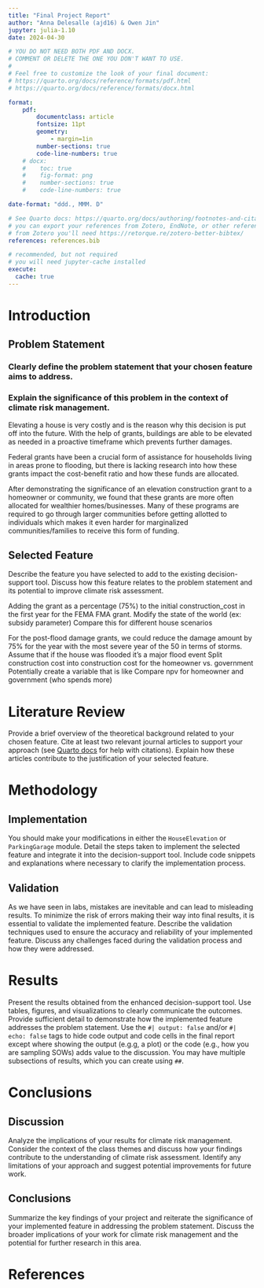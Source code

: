 ```yaml
---
title: "Final Project Report"
author: "Anna Delesalle (ajd16) & Owen Jin"
jupyter: julia-1.10
date: 2024-04-30

# YOU DO NOT NEED BOTH PDF AND DOCX.
# COMMENT OR DELETE THE ONE YOU DON'T WANT TO USE.
#
# Feel free to customize the look of your final document:
# https://quarto.org/docs/reference/formats/pdf.html
# https://quarto.org/docs/reference/formats/docx.html

format: 
    pdf:
        documentclass: article
        fontsize: 11pt
        geometry:
            - margin=1in  
        number-sections: true
        code-line-numbers: true
    # docx: 
    #    toc: true
    #    fig-format: png
    #    number-sections: true
    #    code-line-numbers: true

date-format: "ddd., MMM. D"

# See Quarto docs: https://quarto.org/docs/authoring/footnotes-and-citations.html
# you can export your references from Zotero, EndNote, or other reference managers
# from Zotero you'll need https://retorque.re/zotero-better-bibtex/
references: references.bib

# recommended, but not required
# you will need jupyter-cache installed
execute: 
  cache: true
---
```


# Introduction

## Problem Statement

### Clearly define the problem statement that your chosen feature aims to address.
### Explain the significance of this problem in the context of climate risk management.


Elevating a house is very costly and is the reason why this decision is put off into the future. With the help of grants, buildings are able to be elevated as needed in a proactive timeframe which prevents further damages.

Federal grants have been a crucial form of assistance for households living in areas prone to flooding, but there is lacking research into how these grants impact the cost-benefit ratio and how these funds are allocated.

After demonstrating the significance of an elevation construction grant to a homeowner or community, we found that these grants are more often allocated for wealthier homes/businesses. Many of these programs are required to go through larger communities before getting allotted to individuals which makes it even harder for marginalized communities/families to receive this form of funding.

## Selected Feature

Describe the feature you have selected to add to the existing decision-support tool.
Discuss how this feature relates to the problem statement and its potential to improve climate risk assessment.

Adding the grant as a percentage (75%) to the initial construction_cost in the first year for the FEMA FMA grant. 
Modify the state of the world (ex: subsidy parameter)
Compare this for different house scenarios


For the post-flood damage grants, we could reduce the damage amount by 75% for the year with the most severe year of the 50 in terms of storms.
Assume that if the house was flooded it's a major flood event 
Split construction cost into construction cost for the homeowner vs. government 
Potentially create a variable that is like 
Compare npv for homeowner and government (who spends more)


# Literature Review

Provide a brief overview of the theoretical background related to your chosen feature.
Cite at least two relevant journal articles to support your approach (see [Quarto docs](https://quarto.org/docs/authoring/footnotes-and-citations.html) for help with citations).
Explain how these articles contribute to the justification of your selected feature.

# Methodology

## Implementation

You should make your modifications in either the `HouseElevation` or `ParkingGarage` module.
Detail the steps taken to implement the selected feature and integrate it into the decision-support tool.
Include code snippets and explanations where necessary to clarify the implementation process.

## Validation

As we have seen in labs, mistakes are inevitable and can lead to misleading results.
To minimize the risk of errors making their way into final results, it is essential to validate the implemented feature.
Describe the validation techniques used to ensure the accuracy and reliability of your implemented feature.
Discuss any challenges faced during the validation process and how they were addressed.

# Results

Present the results obtained from the enhanced decision-support tool.
Use tables, figures, and visualizations to clearly communicate the outcomes.
Provide sufficient detail to demonstrate how the implemented feature addresses the problem statement.
Use the `#| output: false` and/or `#| echo: false` tags to hide code output and code cells in the final report except where showing the output (e.g.g, a plot) or the code (e.g., how you are sampling SOWs) adds value to the discussion.
You may have multiple subsections of results, which you can create using `##`.

# Conclusions

## Discussion

Analyze the implications of your results for climate risk management.
Consider the context of the class themes and discuss how your findings contribute to the understanding of climate risk assessment.
Identify any limitations of your approach and suggest potential improvements for future work.

## Conclusions

Summarize the key findings of your project and reiterate the significance of your implemented feature in addressing the problem statement.
Discuss the broader implications of your work for climate risk management and the potential for further research in this area.

# References

:::{#refs}
:::